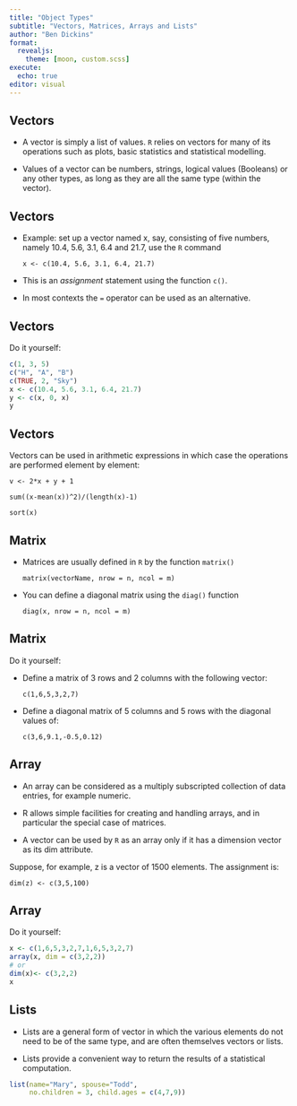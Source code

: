 ```yaml
---
title: "Object Types"
subtitle: "Vectors, Matrices, Arrays and Lists"
author: "Ben Dickins"
format: 
  revealjs:
    theme: [moon, custom.scss]
execute:
  echo: true
editor: visual
---
```


## Vectors

-   A vector is simply a list of values. `R` relies on vectors for many of its operations such as plots, basic statistics and statistical modelling.

-   Values of a vector can be numbers, strings, logical values (Booleans) or any other types, as long as they are all the same type (within the vector).

## Vectors

-   Example: set up a vector named x, say, consisting of five numbers, namely 10.4, 5.6, 3.1, 6.4 and 21.7, use the `R` command

    `x <- c(10.4, 5.6, 3.1, 6.4, 21.7)`

-   This is an *assignment* statement using the function `c()`.

-   In most contexts the `=` operator can be used as an alternative.

## Vectors

Do it yourself:

```r
c(1, 3, 5)
c("H", "A", "B")
c(TRUE, 2, "Sky")
x <- c(10.4, 5.6, 3.1, 6.4, 21.7)
y <- c(x, 0, x)
y
```

## Vectors

Vectors can be used in arithmetic expressions in which case the operations are performed element by element:

`v <- 2*x + y + 1`

`sum((x-mean(x))^2)/(length(x)-1)`

`sort(x)`

## Matrix

-   Matrices are usually defined in `R` by the function `matrix()`

    `matrix(vectorName, nrow = n, ncol = m)`

-   You can define a diagonal matrix using the `diag()` function

    `diag(x, nrow = n, ncol = m)`

## Matrix

Do it yourself:

-   Define a matrix of 3 rows and 2 columns with the following vector:

    `c(1,6,5,3,2,7)`

-   Define a diagonal matrix of 5 columns and 5 rows with the diagonal values of:

    `c(3,6,9.1,-0.5,0.12)`

## Array

-   An array can be considered as a multiply subscripted collection of data entries, for example numeric.

-   R allows simple facilities for creating and handling arrays, and in particular the special case of matrices.

-   A vector can be used by `R` as an array only if it has a dimension vector as its dim attribute.

Suppose, for example, z is a vector of 1500 elements. The assignment is:

`dim(z) <- c(3,5,100)`

## Array

Do it yourself:

```r
x <- c(1,6,5,3,2,7,1,6,5,3,2,7)
array(x, dim = c(3,2,2))
# or
dim(x)<- c(3,2,2)
x
```

## Lists

-   Lists are a general form of vector in which the various elements do not need to be of the same type, and are often themselves vectors or lists.

-   Lists provide a convenient way to return the results of a statistical computation.

```r
list(name="Mary", spouse="Todd",
     no.children = 3, child.ages = c(4,7,9))
```
